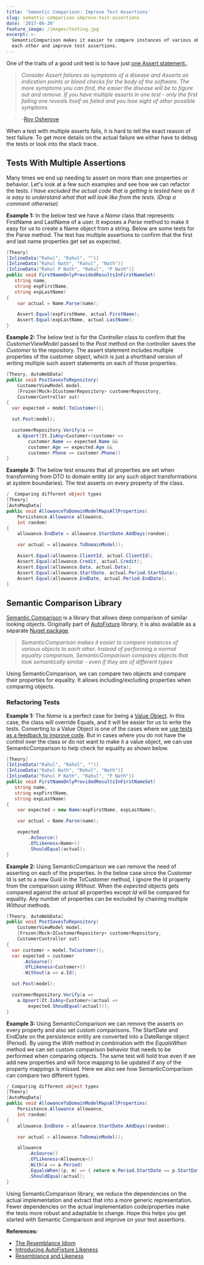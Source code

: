 ```yaml
---
title: 'Semantic Comparison: Improve Test Assertions'
slug: semantic-comparison-improve-test-assertions
date: '2017-06-20'
feature_image: /images/testing.jpg
excerpt: >-
  SemanticComparison makes it easier to compare instances of various objects to
  each other and improve test assertions.
---
```

One of the traits of a good unit test is to have just [one Assert statement.](http://osherove.com/blog/2005/4/14/try-to-avoid-multiple-asserts-in-a-single-unit-test.html).

> _Consider Assert failures as symptoms of a disease and Asserts as indication points or blood checks for the body of the software. The more symptoms you can find, the easier the disease will be to figure out and remove. If you have multiple asserts in one test - only the first failing one reveals itself as failed and you lose sight of other possible symptoms._

> \-[Roy Osherove](http://osherove.com/)

When a test with multiple asserts fails, it is hard to tell the exact reason of test failure. To get more details on the actual failure we either have to debug the tests or look into the stack trace.

## Tests With Multiple Assertions

Many times we end up needing to assert on more than one properties or behavior. Let's look at a few such examples and see how we can refactor the tests. _I have excluded the actual code that is getting is tested here as it is easy to understand what that will look like from the tests. (Drop a comment otherwise)_

**Example 1:** In the below test we have a _Name_ class that represents FirstName and LastName of a user. It exposes a _Parse_ method to make it easy for us to create a Name object from a string. Below are some tests for the Parse method. The test has multiple assertions to confirm that the first and last name properties get set as expected.

```csharp
[Theory]
[InlineData("Rahul", "Rahul", "")]
[InlineData("Rahul Nath", "Rahul", "Nath")]
[InlineData("Rahul P Nath", "Rahul", "P Nath")]
public void FirstNameOnlyProvidedResultsInFirstNameSet(
   string name,
   string expFirstName,
   string expLastName)
{
    var actual = Name.Parse(name);

    Assert.Equal(expFirstName, actual.FirstName);
    Assert.Equal(expLastName, actual.LastName);
}

```

**Example 2:** The below test is for the _Controller_ class to confirm that the _CustomerViewModel_ passed to the _Post_ method on the controller saves the _Customer_ to the repository. The assert statement includes multiple properties of the customer object, which is just a shorthand version of writing multiple such assert statements on each of those properties.

```csharp
[Theory, AutoWebData]
public void PostSavesToRepository(
    CustomerViewModel model,
    [Frozen]Mock<ICustomerRepository> customerRepository,
    CustomerController sut)
{
  var expected = model.ToCustomer();

  sut.Post(model);

  customerRepository.Verify(a =>
    a.Upsert(It.IsAny<Customer>(customer =>
        customer.Name == expected.Name &&
        customer.Age == expected.Age &&
        customer.Phone == customer.Phone))
}

```

**Example 3:** The below test ensures that all properties are set when transforming from DTO to domain entity (or any such object transformations at system boundaries). The test asserts on every property of the class.

```csharp
/  Comparing different object types
[Theory]
[AutoMoqData]
public void AllowanceToDomainModelMapsAllProperties(
    Persistence.Allowance allowance,
    int random)
{
    allowance.EndDate = allowance.StartDate.AddDays(random);

    var actual = allowance.ToDomainModel();

    Assert.Equal(allowance.ClientId, actual.ClientId);
    Assert.Equal(allowance.Credit, actual.Credit);
    Assert.Equal(allowance.Data, actual.Data);
    Assert.Equal(allowance.StartDate, actual.Period.StartDate);
    Assert.Equal(allowance.EndDate, actual.Period.EndDate);
}

```

## Semantic Comparison Library

[Semantic Comparison](https://www.nuget.org/packages/SemanticComparison/) is a library that allows deep comparison of similar looking objects. Originally part of [AutoFixture](/blog/autofixture-make-your-unit-tests-robust/) library, it is also available as a separate [Nuget package](https://www.nuget.org/packages/SemanticComparison/).

> _SemanticComparison makes it easier to compare instances of various objects to each other. Instead of performing a normal equality comparison, SemanticComparison compares objects that look semantically similar - even if they are of different types_

Using SemanticComparison, we can compare two objects and compare their properties for equality. It allows including/excluding properties when comparing objects.

### Refactoring Tests

**Example 1:** The _Name_ is a perfect case for being a [Value Object](/blog/thinking-beyond-primitive-values-value-objects/). In this case, the class will override Equals, and it will be easier for us to write the tests. Converting to a Value Object is one of the cases where we [use tests as a feedback to improve code](/blog/tests-as-a-feedback-tool/). But in cases where you do not have the control over the class or do not want to make it a value object, we can use SemanticComparison to help check for equality as shown below.

```csharp
[Theory]
[InlineData("Rahul", "Rahul", "")]
[InlineData("Rahul Nath", "Rahul", "Nath")]
[InlineData("Rahul P Nath", "Rahul", "P Nath")]
public void FirstNameOnlyProvidedResultsInFirstNameSet(
   string name,
   string expFirstName,
   string expLastName)
{
    var expected = new Name(expFirstName, expLastName);

    var actual = Name.Parse(name);

    expected
        .AsSource()
        .OfLikeness<Name>()
        .ShouldEqual(actual);
}

```

**Example 2:** Using SemanticComparison we can remove the need of asserting on each of the properties. In the below case since the Customer Id is set to a new Guid in the ToCustomer method, I ignore the Id property from the comparison using _Without_. When the _expected_ objects gets compared against the _actual_ all properties except _Id_ will be compared for equality. Any number of properties can be excluded by chaining multiple _Without_ methods.

```csharp
[Theory, AutoWebData]
public void PostSavesToRepository(
    CustomerViewModel model,
    [Frozen]Mock<ICustomerRepository> customerRepository,
    CustomerController sut)
{
  var customer = model.ToCustomer();
  var expected = customer
      .AsSource()
      .OfLikeness<Customer>()
      .Without(a => a.Id);

  sut.Post(model);

  customerRepository.Verify(a =>
    a.Upsert(It.IsAny<Customer>(actual =>
        expected.ShoudEqual(actual)));
}

```

**Example 3:** Using SemanticComparison we can remove the asserts on every property and also set custom comparisons. The StartDate and EndDate on the persistence entity are converted into a DateRange object (Period). By using the _With_ method in combination with the _EqualsWhen_ method we can set custom comparison behavior that needs to be performed when comparing objects. The same test will hold true even if we add new properties and will force mapping to be updated if any of the property mappings is missed. Here we also see how SemanticComparison can compare two different types.

```csharp
/ Comparing different object types
[Theory]
[AutoMoqData]
public void AllowanceToDomainModelMapsAllProperties(
    Persistence.Allowance allowance,
    int random)
{
    allowance.EndDate = allowance.StartDate.AddDays(random);

    var actual = allowance.ToDomainModel();

    allowance
        .AsSource()
        .OfLikeness<Allowance>()
        .With(a => a.Period)
        .EqualsWhen((p, m) => { return m.Period.StartDate == p.StartDate && m.Period.EndDate == p.EndDate; })
        .ShouldEqual(actual);
}

```

Using SemanticComparison library, we reduce the dependencies on the actual implementation and extract that into a more generic representation. Fewer dependencies on the actual implementation code/properties make the tests more robust and adaptable to change. Hope this helps you get started with Semantic Comparison and improve on your test assertions.

**References:**

-   [The Resemblance Idiom](http://blog.ploeh.dk/2012/06/21/TheResemblanceidiom/)
-   [Introducing AutoFixture Likeness](http://blog.ploeh.dk/2010/06/29/IntroducingAutoFixtureLikeness/)
-   [Resemblance and Likeness](http://blog.ploeh.dk/2012/06/22/ResemblanceandLikeness/)
